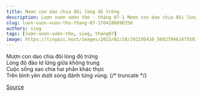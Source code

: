 ```yaml
---
title: Mượn con dao chia đôi lòng đỏ trứng
description: Lượn vượn vườn thơ - tháng 07-1 Mượn con dao chia đôi lòng đỏ trứng Lòng đỏ đào lơ lửng giữa không trung
slug: luon-vuon-vuon-tho-thang-07-1704188090356
authors: sieg
tags: [lượn-vượn-vườn-thơ, sieg, thang07]
image: https://tinypic.host/images/2023/02/28/292195416_568279461475592_8353897351808527108_n.th.jpg
---
```


Mượn con dao chia đôi lòng đỏ trứng\
Lòng đỏ đào lơ lửng giữa không trung\
Cuộc sống sao chia hai phần khác thực\
Trên bình yên dưới sóng đánh từng vùng.
{/* truncate */}


[Source](https://www.facebook.com/ape.poem/posts/pfbid0wamw2f7idfyqT6jLs6x3B3TZbe4zfghRez4X7HuoYbj4M7GFCPKaMKYfYnxxF92Tl)
